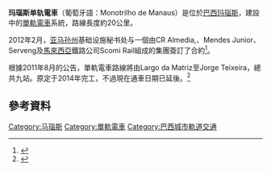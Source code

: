 '''玛瑙斯单轨電車'''（葡萄牙語：Monotrilho de Manaus）是位於[[巴西|巴西]][[玛瑙斯|玛瑙斯]]，建設中的[[單軌電車|單軌電車]]系統，路線長度約20公里。

2012年2月，[[亞馬遜州_(巴西)|亚马孙州]]基础设施秘书处与一個由CR Almedia,、Mendes Junior、Serveng及[[馬來西亞|馬來西亞]]鐵路公司Scomi Rail組成的集團簽訂了合約<ref>{{Cite web|url=http://www.railwaygazette.com/news/urban/single-view/view/manaus-monorail-contract-signed.html|title=RailwayGazette|accessdate=15 April 2015|archive-date=2018-08-31|archive-url=https://web.archive.org/web/20180831035429/https://www.railwaygazette.com/news/urban/single-view/view/manaus-monorail-contract-signed.html|dead-url=no}}</ref>。

根據2011年8月的公告，單軌電車路線將由Largo da Matriz至Jorge Teixeira，總共九站。原定于2014年完工，不過現在通車日期已延後。<ref>{{Cite web|url=http://www.thestar.com.my/Business/Business-News/2014/07/19/The-Sao-Paulo-door-opener-Brazilian-project-is-Scomi-Engineerings-muchawaited-breakthrough/?style=biz|title=The Star|accessdate=15 April 2015|archive-date=2017-03-16|archive-url=https://web.archive.org/web/20170316030430/http://www.thestar.com.my/business/business-news/2014/07/19/the-sao-paulo-door-opener-brazilian-project-is-scomi-engineerings-muchawaited-breakthrough/?style=biz|dead-url=no}}</ref>

== 參考資料 ==
{{reflist}}
{{巴西城市軌道交通}}
[[Category:马瑙斯|Category:马瑙斯]]
[[Category:單軌電車|Category:單軌電車]]
[[Category:巴西城市軌道交通|Category:巴西城市軌道交通]]